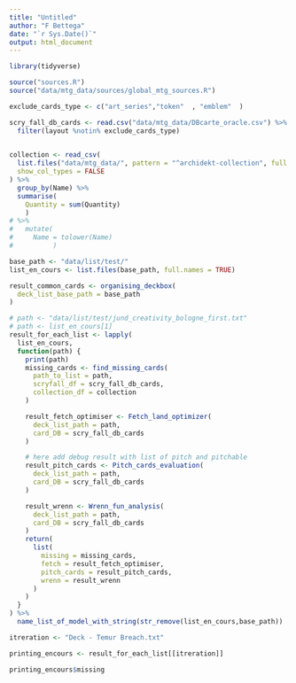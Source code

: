 ---
title: "Untitled"
author: "F Bettega"
date: "`r Sys.Date()`"
output: html_document
---

```{r setup, include=FALSE}
library(tidyverse)

source("sources.R")
source("data/mtg_data/sources/global_mtg_sources.R")

exclude_cards_type <- c("art_series","token"  , "emblem"  )

scry_fall_db_cards <- read.csv("data/mtg_data/DBcarte_oracle.csv") %>% 
  filter(layout %notin% exclude_cards_type)
  

collection <- read_csv(
  list.files("data/mtg_data/", pattern = "^archidekt-collection", full.names = TRUE),
  show_col_types = FALSE
) %>%
  group_by(Name) %>%
  summarise(
    Quantity = sum(Quantity)
    ) 
# %>%
#   mutate(
#     Name = tolower(Name)
#          )

base_path <- "data/list/test/"
list_en_cours <- list.files(base_path, full.names = TRUE)
```


```{r}
result_common_cards <- organising_deckbox(
  deck_list_base_path = base_path
)
```


```{r}
# path <- "data/list/test/jund_creativity_bologne_first.txt"
# path <- list_en_cours[1]
result_for_each_list <- lapply(
  list_en_cours,
  function(path) {
    print(path)
    missing_cards <- find_missing_cards(
      path_to_list = path,
      scryfall_df = scry_fall_db_cards,
      collection_df = collection
    )

    result_fetch_optimiser <- Fetch_land_optimizer(
      deck_list_path = path,
      card_DB = scry_fall_db_cards
    )

    # here add debug result with list of pitch and pitchable
    result_pitch_cards <- Pitch_cards_evaluation(
      deck_list_path = path,
      card_DB = scry_fall_db_cards
    )

    result_wrenn <- Wrenn_fun_analysis(
      deck_list_path = path,
      card_DB = scry_fall_db_cards
    )
    return(
      list(
        missing = missing_cards,
        fetch = result_fetch_optimiser,
        pitch_cards = result_pitch_cards,
        wrenn = result_wrenn
      )
    )
  }
) %>% 
  name_list_of_model_with_string(str_remove(list_en_cours,base_path))


```



```{r}
itreration <- "Deck - Temur Breach.txt"

printing_encours <- result_for_each_list[[itreration]]

printing_encours$missing

```







